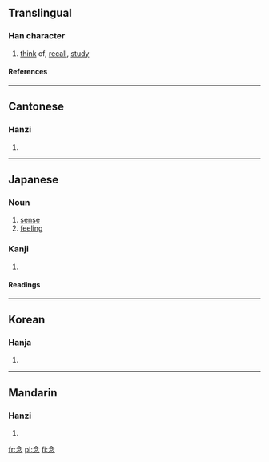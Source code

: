 {{see|念}}

==Translingual==
===Han character===
{{Han char|rn=61|rad=心|as=04|sn=8|four=8033<sub>2</sub>|canj=人戈弓心 (OINP)}}
# [[think]] of, [[recall]], [[study]]
====References====
{{Han ref|kx=0378.210|dkj=10390|dj=0706.210|hdz=42274.040|uh=5FF5|ud=24565|bh=A9C0|bd=43456}}
----
==Cantonese==
===Hanzi===
{{yue-hanzi|jyut=|y=nim6}}
# {{defn|Cantonese}}
----
==Japanese==


===Noun===
{{ja-noun|k|count=|hira=ねん|kata=|rom=nen|kanji=|kyu=|shin=|hidx=}}
# [[sense]]
# [[feeling]]

===Kanji===
{{ja-kanji|grade=4|rs=心04}}
# {{defn|Japanese}} 
====Readings====
{{ja-readings|on=[[ねん]] ([[nen]])|kun=[[おもう]] ([[omou]]), [[ねんじる]] ([[念じる]], [[nenjiru]])}}
----
==Korean==
===Hanja===
{{ko-hanja|hangeul=념>염|eumhun=|rv=nyeom>yeom|mr=nyŏm>yŏm|y=nyem>yem}}
# {{defn|Korean}}
----
==Mandarin==
===Hanzi===
{{cmn-hanzi|pin=[[niàn]] (nian4)|wg=nien<sup>4</sup>}}
# {{defn|Mandarin}}

[[fr:念]]
[[pl:念]]
[[fi:念]]